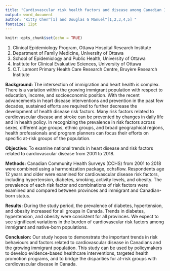 ```yaml
---
title: "Cardiovascular risk health factors and disease among Canadian Immigrants"
output: word_document
author: "Kitty Chen^[1] and Douglas G Manuel^[1,2,3,4,5] "
fontsize: 12pt
---
```


```r
knitr::opts_chunk$set(echo = TRUE)
```

1. Clinical Epidemiology Program, Ottawa Hospital Research Institute
2. Department of Family Medicine, University of Ottawa
3. School of Epidemiology and Public Health, University of Ottawa
4. Institute for Clinical Evaluative Sciences, University of Ottawa
5. C.T. Lamont Primary Health Care Research Centre, Bruyère Research Institute

**Background:** The intersection of immigration and heart health is complex. There is a variation within the growing immigrant population with respect to education, income, and socioeconomic position. With the recent advancements in heart disease interventions and prevention in the past few decades, sustained efforts are required to further decrease the development of health disease risk factors. Many risk factors related to cardiovascular disease and stroke can be prevented by changes in daily life and in health policy. In recognizing the prevalence in risk factors across sexes, different age groups, ethnic groups, and broad geographical regions, health professionals and program planners can focus their efforts on specific at-risk groups of the population.

**Objective:** To examine national trends in heart disease and risk factors related to cardiovascular disease from 2001 to 2018.

**Methods:** Canadian Community Health Surveys (CCHS) from 2001 to 2018 were combined using a harmonization package, cchsflow. Respondents age 12 years and older were examined for cardiovascular disease risk factors, including hypertension, diabetes, smoking, activity levels, and obesity. The prevalence of each risk factor and combinations of risk factors were examined and compared between provinces and immigrant and Canadian-born status.

**Results:** During the study period, the prevalence of diabetes, hypertension, and obesity increased for all groups in Canada. Trends in diabetes, hypertension, and obesity were consistent for all provinces. We expect to see significant variations in the burden of cardiovascular risk factors among immigrant and native-born populations.

**Conclusion:** Our study hopes to demonstrate the important trends in risk behaviours and factors related to cardiovascular disease in Canadians and the growing immigrant population. This study can be used by policymakers to develop evidence-based healthcare interventions, targeted health promotion programs, and to bridge the disparities for at-risk groups with cardiovascular disease in Canada.
